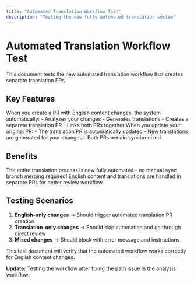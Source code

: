 ```yaml
---
title: "Automated Translation Workflow Test"
description: "Testing the new fully automated translation system"
---
```


# Automated Translation Workflow Test

This document tests the new automated translation workflow that creates separate translation PRs.

## Key Features

<AccordionGroup>
  <Accordion title="Automatic PR Creation">
    When you create a PR with English content changes, the system automatically:
    - Analyzes your changes
    - Generates translations
    - Creates a separate translation PR
    - Links both PRs together
  </Accordion>
  
  <Accordion title="PR Updates">
    When you update your original PR:
    - The translation PR is automatically updated
    - New translations are generated for your changes
    - Both PRs remain synchronized
  </Accordion>
</AccordionGroup>

## Benefits

<Card title="No More Manual Work" icon="magic-wand">
  The entire translation process is now fully automated - no manual sync branch merging required!
</Card>

<Card title="Clear Separation" icon="split">
  English content and translations are handled in separate PRs for better review workflow.
</Card>

## Testing Scenarios

1. **English-only changes** → Should trigger automated translation PR creation
2. **Translation-only changes** → Should skip automation and go through direct review
3. **Mixed changes** → Should block with error message and instructions

This test document will verify that the automated workflow works correctly for English content changes.

**Update:** Testing the workflow after fixing the path issue in the analysis workflow.